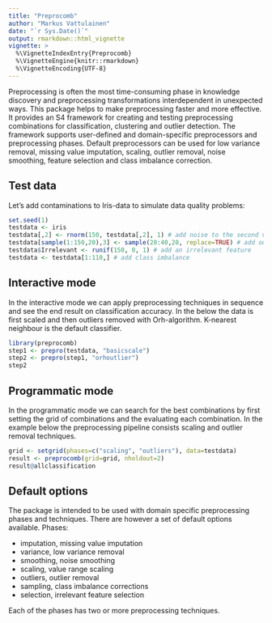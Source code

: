 ```yaml
---
title: "Preprocomb"
author: "Markus Vattulainen"
date: "`r Sys.Date()`"
output: rmarkdown::html_vignette
vignette: >
  %\VignetteIndexEntry{Preprocomb}
  %\VignetteEngine{knitr::rmarkdown}
  %\VignetteEncoding{UTF-8}
---
```


Preprocessing is often the most time-consuming phase in knowledge
discovery and preprocessing transformations interdependent in unexpected
ways. This package helps to make preprocessing faster and more effective. It
provides an S4 framework for creating and testing preprocessing combinations
for classification, clustering and outlier detection. The framework supports
user-defined and domain-specific preprocessors and preprocessing phases.
Default preprocessors can be used for low variance removal, missing value
imputation, scaling, outlier removal, noise smoothing, feature selection and
class imbalance correction.

## Test data

Let's add contaminations to Iris-data to simulate data quality problems:

```r
set.seed(1)
testdata <- iris
testdata[,2] <- rnorm(150, testdata[,2], 1) # add noise to the second variable
testdata[sample(1:150,20),3] <- sample(20:40,20, replace=TRUE) # add outliers to the third
testdata$Irrelevant <- runif(150, 0, 1) # add an irrelevant feature
testdata <- testdata[1:110,] # add class imbalance
```

## Interactive mode

In the interactive mode we can apply preprocessing techniques in sequence and
see the end result on classification accuracy. In the below the data is first
scaled and then outliers removed with Orh-algorithm. K-nearest neighbour is 
the default classifier.


```r
library(preprocomb)
step1 <- prepro(testdata, "basicscale")
step2 <- prepro(step1, "orhoutlier")
step2
```

## Programmatic mode

In the programmatic mode we can search for the best combinations by first setting
the grid of combinations and the evaluating each combination. In the example below
the preprocessing pipeline consists scaling and outlier removal techniques.

```r
grid <- setgrid(phases=c("scaling", "outliers"), data=testdata)
result <- preprocomb(grid=grid, nholdout=2)
result@allclassification
```

## Default options

The package is intended to be used with domain specific preprocessing phases and 
techniques. There are however a set of default options available. Phases:

- imputation, missing value imputation
- variance, low variance removal
- smoothing, noise smoothing
- scaling, value range scaling 
- outliers, outlier removal
- sampling, class imbalance corrections
- selection, irrelevant feature selection

Each of the phases has two or more preprocessing techniques.
